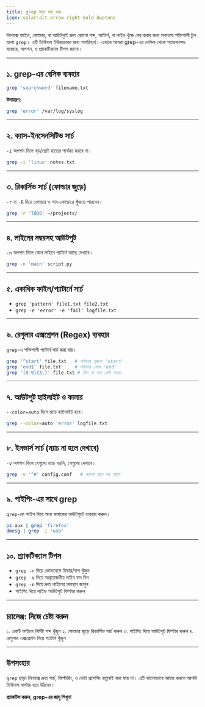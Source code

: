 ```yaml
---
title: grep দিয়ে সার্চ করা
icon: solar:alt-arrow-right-bold-duotone
---
```


লিনাক্সে ফাইল, ফোল্ডার, বা আউটপুটে দ্রুত কোনো শব্দ, প্যাটার্ন, বা লাইন খুঁজে বের করার জন্য সবচেয়ে শক্তিশালী টুল হলো `grep`। এটি টার্মিনাল ইউজারদের জন্য অপরিহার্য। এখানে আমরা grep-এর বেসিক থেকে অ্যাডভান্সড ব্যবহার, অপশন, ও প্র্যাকটিক্যাল টিপস জানব।

---

## ১. grep-এর বেসিক ব্যবহার

```bash
grep 'searchword' filename.txt
```

**উদাহরণ:**

```bash
grep 'error' /var/log/syslog
```

---

## ২. ক্যাস-ইনসেনসিটিভ সার্চ

`-i` অপশন দিলে বড়/ছোট হাতের পার্থক্য করবে না।

```bash
grep -i 'linux' notes.txt
```

---

## ৩. রিকার্সিভ সার্চ (ফোল্ডার জুড়ে)

`-r` বা `-R` দিয়ে ফোল্ডার ও সাব-ফোল্ডারে খুঁজতে পারবেন।

```bash
grep -r 'TODO' ~/projects/
```

---

## ৪. লাইনের নম্বরসহ আউটপুট

`-n` অপশন দিলে কোন লাইনে প্যাটার্ন আছে দেখাবে।

```bash
grep -n 'main' script.py
```

---

## ৫. একাধিক ফাইল/প্যাটার্নে সার্চ

- `grep 'pattern' file1.txt file2.txt`
- `grep -e 'error' -e 'fail' logfile.txt`

---

## ৬. রেগুলার এক্সপ্রেশন (Regex) ব্যবহার

`grep`-এ শক্তিশালী প্যাটার্ন সার্চ করা যায়।

```bash
grep '^start' file.txt   # লাইনের শুরুতে 'start'
grep 'end$' file.txt     # লাইনের শেষে 'end'
grep '[0-9]{3,}' file.txt # তিন বা তার বেশি সংখ্যা
```

---

## ৭. আউটপুট হাইলাইট ও কালার

`--color=auto` দিলে ম্যাচ হাইলাইট হবে।

```bash
grep --color=auto 'error' logfile.txt
```

---

## ৮. ইনভার্স সার্চ (ম্যাচ না হলে দেখাবে)

`-v` অপশন দিলে যেগুলো ম্যাচ হয়নি, সেগুলো দেখাবে।

```bash
grep -v '^#' config.conf   # কমেন্ট বাদে সব লাইন
```

---

## ৯. পাইপিং-এর সাথে grep

`grep`-কে পাইপ দিয়ে অন্য কমান্ডের আউটপুটে ব্যবহার করুন।

```bash
ps aux | grep 'firefox'
dmesg | grep -i 'usb'
```

---

## ১০. প্র্যাকটিক্যাল টিপস

- `grep -r` দিয়ে কোডবেসে ফিচার/বাগ খুঁজুন
- `grep -v` দিয়ে অপ্রয়োজনীয় লাইন বাদ দিন
- `grep -n` দিয়ে দ্রুত লাইনের অবস্থান জানুন
- পাইপিং দিয়ে লাইভ আউটপুট ফিল্টার করুন

---

## চ্যালেঞ্জ: নিজে চেষ্টা করুন

১. একটি ফাইলে নির্দিষ্ট শব্দ খুঁজুন
২. ফোল্ডার জুড়ে রিকার্সিভ সার্চ করুন
৩. পাইপিং দিয়ে আউটপুট ফিল্টার করুন
৪. রেগুলার এক্সপ্রেশন দিয়ে প্যাটার্ন খুঁজুন

---

## উপসংহার

`grep` ছাড়া লিনাক্সে দ্রুত সার্চ, ফিল্টারিং, ও ডেটা প্রসেসিং কল্পনাই করা যায় না। এটি ভালোভাবে আয়ত্ত করলে আপনি টার্মিনাল মাস্টার হয়ে উঠবেন।

**প্র্যাকটিস করুন, grep-এর জাদু শিখুন!**
